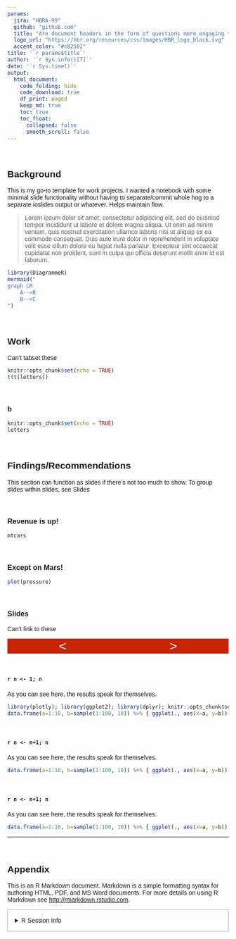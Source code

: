 ```yaml
---
params:
  jira: "HBRA-99"
  github: "github.com"
  title: "Are document headers in the form of questions more engaging than statements?"
  logo_url: "https://hbr.org/resources/css/images/HBR_logo_black.svg"
  accent_color: "#c82502"
title: '`r params$title`'
author: '`r Sys.info()[7]`'
date: '`r Sys.time()`'
output: 
  html_document:
    code_folding: hide
    code_download: true
    df_print: paged
    keep_md: true
    toc: true
    toc_float: 
      collapsed: false
      smooth_scroll: false
---
```


<style>
@import url('https://fonts.googleapis.com/css?family=Source+Sans+Pro&display=swap');

body {font-family: "Source Sans Pro", sans-serif !important;}
h1, h2, h3, h4, h5 {font-weight: 700 !important; padding-top: 2rem;}
a {color: `r params$accent_color`}
.author, .date {padding-top: 1rem;}
.main-container{max-width: 85% !important;}

/* ---- TOC ---- */
.list-group-item.active, .list-group-item.active:focus, .list-group-item.active:hover {background-color: `r params$accent_color`; border-color: `r params$accent_color`; margin-left: -2rem; padding-left: 2rem;}
.tocify, .nav-tabs > li > a {webkit-border-radius: unset; moz-border-radius: unset; border-radius: unset;}
.tocify::before {background-image: url(`r params$logo_url`); padding: 2rem; display: inline-block; content: ""; width: 100%; height: 100px; background-size: 150px; background-position: center; background-repeat: no-repeat;}
.tocify:nth-child(1) ul:nth-child(1)::before {content: "`r params$title`"; padding-left: .25rem; display: inline-block;}
.tocify ul li:first-of-type {margin-top: 1rem;}
.tocify {padding-top: 2rem; padding-bottom: 2rem;}
.tocify-header {text-indent: unset !important; padding-left: 2rem;}
ul.tocify-header {padding-left: 1rem;}
#tocify-header0 {padding-top: 2rem;}
.nav-tabs {padding-top: 1rem;}

/* diagrammer/mermaid */
.DiagrammeR {height: unset !important;}
.mermaid .node rect, .node circle, .node ellipse, .node polygon {fill: #ebf0f0; stroke: #abafb0;}
summary {padding: 1rem; border: 1px solid #abafb0;}

/* slide stuff */
.noselect {
  -webkit-touch-callout: none; /* iOS Safari */
    -webkit-user-select: none; /* Safari */
     -khtml-user-select: none; /* Konqueror HTML */
       -moz-user-select: none; /* Firefox */
        -ms-user-select: none; /* Internet Explorer/Edge */
            user-select: none; /* Non-prefixed version, currently
                                  supported by Chrome and Opera */
}

.nav-arrow { font-size: 30px; background: #C82505; color: white; cursor: pointer; display: block; text-align: center }

</style>

<script>
function goBackward() {
  let previous = Array.from(document.querySelectorAll(".tabnav > ul.nav > li")).indexOf(document.querySelector(".tabnav > ul.nav > li.active"))-1;
  document.querySelectorAll(".tabnav > ul.nav > li > a")[previous].click()
};

function goForward() {
  document.querySelector(".tabnav > ul.nav > li.active + li > a").click();
};
</script>


## Background

This is my go-to template for work projects. I wanted a notebook with some minimal slide functionality without having to separate/commit whole hog to a separate ioslides output or whatever. Helps maintain flow. 

> Lorem ipsum dolor sit amet, consectetur adipiscing elit, sed do eiusmod tempor incididunt ut labore et dolore magna aliqua. Ut enim ad minim veniam, quis nostrud exercitation ullamco laboris nisi ut aliquip ex ea commodo consequat. Duis aute irure dolor in reprehenderit in voluptate velit esse cillum dolore eu fugiat nulla pariatur. Excepteur sint occaecat cupidatat non proident, sunt in culpa qui officia deserunt mollit anim id est laborum.

```r
library(DiagrammeR)
mermaid("
graph LR
    A-->B
    B-->C
")
```

<style>
max-height: 400px !important;
overflow: auto;
</style>

## Work {.tabset}
Can't tabset these

```r
knitr::opts_chunk$set(echo = TRUE)
t(t(letters))
```

### b
```r
knitr::opts_chunk$set(echo = TRUE)
letters
```


## Findings/Recommendations {.tabset}
This section can function as slides if there's not too much to show. To group slides within slides, see Slides

### Revenue is up!

```r
mtcars
```

### Except on Mars!

```r
plot(pressure)
```


### Slides {.tabset .tabnav}
Can't link to these

<div style="width: 100% !important;">
<span class="nav-arrow noselect" style="float:left; width: 50%;" onclick="goBackward()"><</span>
<span class="nav-arrow noselect" onclick="goForward()">></span>
</div>

#### `r n <- 1; n` 
As you can see here, the results speak for themselves. 
```r
library(plotly); library(ggplot2); library(dplyr); knitr::opts_chunk$set(out.width = "100%")
data.frame(a=1:10, b=sample(1:100, 10)) %>% { ggplot(., aes(x=a, y=b)) + geom_point()} %>% ggplotly(.)
```

#### `r n <- n+1; n`
As you can see here, the results speak for themselves. 
```r
data.frame(a=1:10, b=sample(1:100, 10)) %>% { ggplot(., aes(x=a, y=b)) + geom_point()} %>% ggplotly(.)
```

#### `r n <- n+1; n`
As you can see here, the results speak for themselves. 
```r
data.frame(a=1:10, b=sample(1:100, 10)) %>% { ggplot(., aes(x=a, y=b)) + geom_point()} %>% ggplotly(.)
```


---

## Appendix

This is an R Markdown document. Markdown is a simple formatting syntax for authoring HTML, PDF, and MS Word documents. For more details on using R Markdown see <http://rmarkdown.rstudio.com>.

<details><summary>R Session Info</summary>

```r
sessionInfo()
```

</details>
